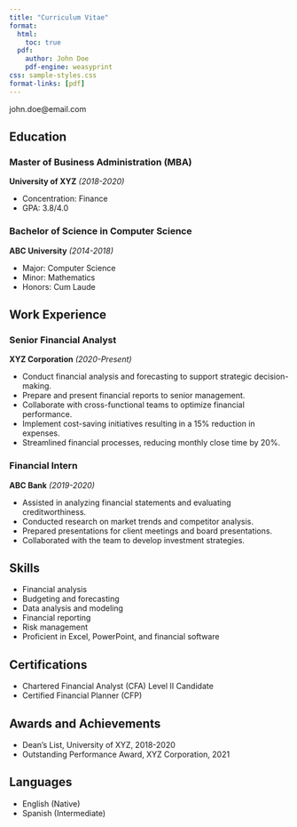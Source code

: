 ```yaml
---
title: "Curriculum Vitae"
format:
  html:
    toc: true
  pdf:
    author: John Doe
    pdf-engine: weasyprint
css: sample-styles.css
format-links: [pdf]
---
```


::: {.content-hidden unless-format="pdf" .contact-block}
john.doe@email.com
:::

## Education

### Master of Business Administration (MBA)
**University of XYZ** *(2018-2020)*

- Concentration: Finance
- GPA: 3.8/4.0

### Bachelor of Science in Computer Science
**ABC University** *(2014-2018)*

- Major: Computer Science
- Minor: Mathematics
- Honors: Cum Laude

## Work Experience

### Senior Financial Analyst
**XYZ Corporation** *(2020-Present)*

- Conduct financial analysis and forecasting to support strategic decision-making.
- Prepare and present financial reports to senior management.
- Collaborate with cross-functional teams to optimize financial performance.
- Implement cost-saving initiatives resulting in a 15% reduction in expenses.
- Streamlined financial processes, reducing monthly close time by 20%.

### Financial Intern
**ABC Bank** *(2019-2020)*

- Assisted in analyzing financial statements and evaluating creditworthiness.
- Conducted research on market trends and competitor analysis.
- Prepared presentations for client meetings and board presentations.
- Collaborated with the team to develop investment strategies.

:::{style="page-break-before: always"}
:::

## Skills

- Financial analysis
- Budgeting and forecasting
- Data analysis and modeling
- Financial reporting
- Risk management
- Proficient in Excel, PowerPoint, and financial software

::: {.content-visible when-format="html" }
## Certifications

- Chartered Financial Analyst (CFA) Level II Candidate
- Certified Financial Planner (CFP)

## Awards and Achievements

- Dean's List, University of XYZ, 2018-2020
- Outstanding Performance Award, XYZ Corporation, 2021

## Languages

- English (Native)
- Spanish (Intermediate)
:::